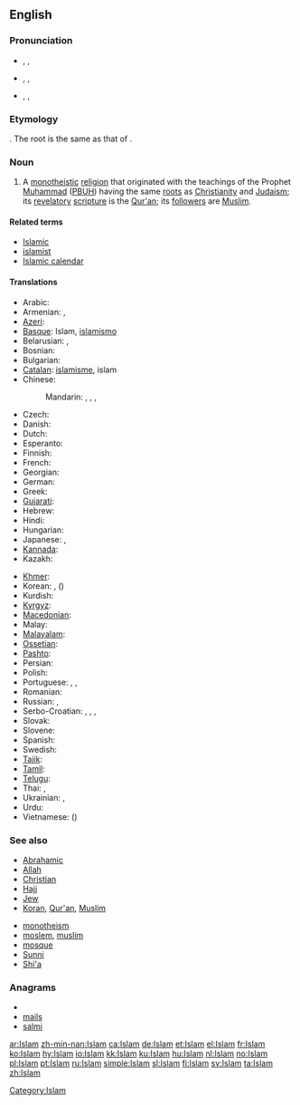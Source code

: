 {{also|islam|islám}}
==English==

===Pronunciation===
* {{enPR|ĭs-läm'}}, {{IPA|/ɪsˈlɑːm/}}, {{SAMPA|/Is"lA:m/}}
* {{enPR|ĭz-läm'}}, {{IPA|/ɪzˈlɑːm/}}, {{SAMPA|/Iz"lA:m/}}
* {{enPR|ĭz'lăm}}, {{IPA|/ˈɪzlæm/}}, {{SAMPA|/"Izl{m/}}

===Etymology===
{{etyl|ar}} {{term|اسلام|إسْلام|sc=Arab|tr=‘islām|submission (to the will of God)|lang=ar}}. The root is the same as that of {{term|سلام|سَلام|sc=Arab|tr=salām||peace|lang=ar}}.

===Noun===
{{en-noun|-}}
{{wikipedia}}

# A [[monotheistic]] [[religion]] that originated with the teachings of the Prophet [[Muhammad]] ([[PBUH]]) having the same [[root]]s as [[Christianity]] and [[Judaism]]; its [[revelatory]] [[scripture]] is the [[Qur'an]]; its [[follower]]s are [[Muslim]].

====Related terms====
* [[Islamic]]
* [[islamist]]
* [[Islamic calendar]]

====Translations====
{{trans-top|religion}}
* Arabic: {{t|ar|إسلام|m|tr='islaam|sc=Arab}}
* Armenian: {{t-|hy|իսլամ|tr=islam}}, {{t-|hy|մահմեդականություն|tr=mahmedakanut'yun}}
* [[Azeri]]: {{t-|az|islam|xs=Azeri}}
* [[Basque]]: Islam, [[islamismo]]
* Belarusian: {{t|be|іслам|m|tr=islám|sc=Cyrl}},  {{t|be|мусульманства|n|tr=musul’mánstva|sc=Cyrl}}
* Bosnian: {{t-|bs|islam|m}}
* Bulgarian: {{t|bg|ислям|m|tr=isljám|sc=Cyrl}}
* [[Catalan]]: [[islamisme]], islam
* Chinese:
*: Mandarin: {{t|zh|回教|tr=Huí-jiào|sc=Hani}},  {{t|zh|伊斯蘭教|sc=Hani}},  {{t|zh|伊斯兰教|tr=Yīsīlán-jiào|sc=Hani}},  {{t|zh|清真教|tr=Qīngzhēn-jiào|sc=Hani}}
* Czech: {{t+|cs|islám|m}}
* Danish: {{t-|da|islam}}
* Dutch: {{t+|nl|islam|m}}
* Esperanto: {{t-|eo|islamo|xs=Esperanto}}
* Finnish: {{t+|fi|islam}}
* French: {{t+|fr|Islam|m}}
* Georgian: {{t-|ka|ისლამი|tr=islami|sc=Geor|xs=Georgian}}
* German: {{t+|de|Islam|m}}
* Greek: {{t|el|Ισλάμ|n|tr=Islám|sc=Grek}}
* [[Gujarati]]: {{t|gu|ઇસ્લામ|tr=islām|sc=Gujr}}
* Hebrew: {{t|he|איסלאם|m|tr=islám|sc=Hebr}}
* Hindi: {{t-|hi|इस्लाम|tr=islām|xs=Hindi}}
* Hungarian: {{t+|hu|iszlám}}
* Japanese: {{t|ja|イスラム教|tr=イスラムきょう, Isuramu-kyō|sc=Jpan}},  {{t|ja|回教|tr=かいきょう, Kai-kyō|sc=Jpan}}
* [[Kannada]]: {{t|kn|ಇಸ್ಲಾಂ|sc=Knda}}
* Kazakh: {{t|kk|Исләм|tr=Isləm|sc=Cyrl}}
{{trans-mid}}
* [[Khmer]]: {{t|km|សាសនាឥស្លាម|sc=Khmr}}
* Korean: {{t|ko|이슬람교|tr=Iseullam-gyo|sc=Kore}},  {{t|ko|회교|tr=Hwi-gyo|sc=Kore}} ({{t|ko|回教|sc=Kore}})
* Kurdish: {{ku-Arab|[[ئیسلام]]}}
* [[Kyrgyz]]: {{t|ky|Ислам|tr=Islám|sc=Cyrl}}
* [[Macedonian]]: {{t-|mk|ислам|m|tr=íslam}}
* Malay: {{t-|ms|Islam|xs=Malay}}
* [[Malayalam]]: {{t|ml|ഇസ്‌ലാം|sc=Mlym}}
* [[Ossetian]]: {{tø|os|пысылмон дин|tr=pysylmon din|sc=Cyrl|xs=Ossetian}}
* [[Pashto]]: {{t-|ps|اسلام|m|tr=islām|sc=ps-Arab|xs=Pashto}}
* Persian: {{t-|fa|اسلام|tr=eslâm|xs=Persian}}
* Polish: {{t+|pl|islam}}
* Portuguese: {{t|pt|Islã|m}}, {{t|pt|Islão|m}}, {{t|pt|Islame|m}}
* Romanian: {{t-|ro|islam}}
* Russian: {{t|ru|ислам|m|tr=islám|sc=Cyrl}},  {{t|ru|мусульманство|n|tr=musul’mánstvo|sc=Cyrl}}
* Serbo-Croatian: {{t|sh|ислам|m|sc=Cyrl}},  {{t|sh|islam|m}},  {{t|sh|мухамеданство|n|sc=Cyrl}},  {{t|sh|muhamedanstvo|n}}
* Slovak: {{t-|sk|islám|m}}
* Slovene: {{t+|sl|islam|m}}
* Spanish: {{t-|es|Islam|m}}
* Swedish: {{t+|sv|islam}}
* [[Tajik]]: {{t|tg|Ислом|tr=Islom|sc=Cyrl}}
* [[Tamil]]: {{t|ta|இசுலாம்|sc=Taml}}
* [[Telugu]]: {{t|te|ఇస్లాం మతం|sc=Telu}}
* Thai: {{t|th|อิสลาม|tr=ìt-sà-laam|sc=Thai}},  {{t|th|ศาสนาอิสลาม|tr=săa-sà-ná ìt-sà-laam|sc=Thai}}
* Ukrainian: {{t|uk|іслам|m|tr=islám|sc=Cyrl}},  {{t|uk|мусульманство|n|tr=musul’mánstvo|sc=Cyrl}}
* Urdu: {{t-|ur|اسلام|tr=islām|xs=Urdu}}
* Vietnamese: {{t|vi|Hồi giáo}} ({{t|vi|回教}})
{{trans-bottom}}

===See also===
{{top2}}
* [[Abrahamic]]
* [[Allah]]
* [[Christian]]
* [[Hajj]]
* [[Jew]]
* [[Koran]], [[Qur'an]], [[Muslim]]
{{mid2}}
* [[monotheism]]
* [[moslem]], [[muslim]]
* [[mosque]]
* [[Sunni]]
* [[Shi'a]]
{{bottom2}}

===Anagrams===
* {{alphagram|ailms}}
* [[mails#English|mails]]
* [[salmi#English|salmi]]


[[Category:Islam]]
[[ar:Islam]]
[[zh-min-nan:Islam]]
[[ca:Islam]]
[[de:Islam]]
[[et:Islam]]
[[el:Islam]]
[[fr:Islam]]
[[ko:Islam]]
[[hy:Islam]]
[[io:Islam]]
[[kk:Islam]]
[[ku:Islam]]
[[hu:Islam]]
[[nl:Islam]]
[[no:Islam]]
[[pl:Islam]]
[[pt:Islam]]
[[ru:Islam]]
[[simple:Islam]]
[[sl:Islam]]
[[fi:Islam]]
[[sv:Islam]]
[[ta:Islam]]
[[zh:Islam]]